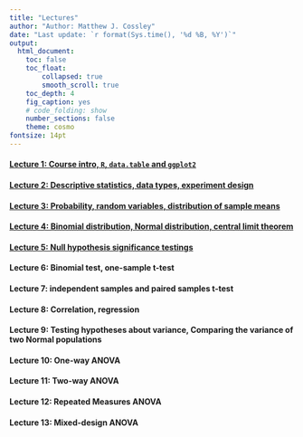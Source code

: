 ```yaml
---
title: "Lectures"
author: "Author: Matthew J. Cossley"
date: "Last update: `r format(Sys.time(), '%d %B, %Y')`"
output:
  html_document:
    toc: false
    toc_float:
        collapsed: true
        smooth_scroll: true
    toc_depth: 4
    fig_caption: yes
    # code_folding: show
    number_sections: false
    theme: cosmo
fontsize: 14pt
---
```


<!-- #### Lecture 1: Course intro, `R`, `data.table` and `ggplot2` -->
#### [Lecture 1: Course intro, `R`, `data.table` and `ggplot2`](lecture_1.html)

<!-- #### Lecture 2: Descriptive statistics, data types, experiment design -->
#### [Lecture 2: Descriptive statistics, data types, experiment design](lecture_2.html)

<!-- #### Lecture 3: Probability, random variables, distribution of sample means -->
#### [Lecture 3: Probability, random variables, distribution of sample means](lecture_3.html)

<!-- #### Lecture 4: Binomial distribution, Normal distribution, central limit theorem -->
#### [Lecture 4: Binomial distribution, Normal distribution, central limit theorem](lecture_4.html)

<!-- #### Lecture 5: Null hypothesis significance testing -->
<!-- #### Lecture 5: Critical values, two-tailed tests, confidence intervals, Type I vs type II errors -->
#### [Lecture 5: Null hypothesis significance testings](lecture_5.html)

#### Lecture 6: Binomial test, one-sample t-test
<!-- #### [Lecture 6: Binomial test, one-sample t-test](lecture_6.html) -->

#### Lecture 7: independent samples and paired samples t-test
<!-- #### [Lecture 7: independent samples and paired samples t-test](lecture_7.html) -->

#### Lecture 8: Correlation, regression
<!-- #### [Lecture 8: Correlation, regression](lecture_8.html) -->

#### Lecture 9: Testing hypotheses about variance, Comparing the variance of two Normal populations
<!-- #### [Lecture 9: Testing hypotheses about variance, Comparing the variance of two Normal populations](lecture_9.html) -->

#### Lecture 10: One-way ANOVA
<!-- #### [Lecture 10: One-way ANOVA](lecture_10.html) -->

#### Lecture 11: Two-way ANOVA
<!-- #### [Lecture 11: Two-way ANOVA](lecture_11.html) -->

#### Lecture 12: Repeated Measures ANOVA
<!-- #### [Lecture 12: Repeated Measures ANOVA](lecture_12.html) -->

#### Lecture 13: Mixed-design ANOVA
<!-- #### [Lecture 13: Mixed-design ANOVA](lecture_12.html) -->
